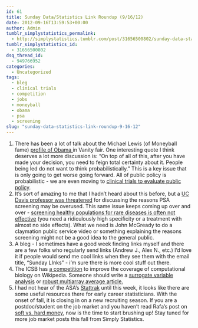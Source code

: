 ```yaml
---
id: 61
title: Sunday Data/Statistics Link Roundup (9/16/12)
date: 2012-09-16T13:59:53+00:00
author: Admin
tumblr_simplystatistics_permalink:
  - http://simplystatistics.tumblr.com/post/31656500802/sunday-data-statistics-link-roundup-9-16-12
tumblr_simplystatistics_id:
  - 31656500802
dsq_thread_id:
  - 949766952
categories:
  - Uncategorized
tags:
  - bleg
  - clinical trials
  - competition
  - jobs
  - moneyball
  - obama
  - psa
  - screening
slug: "sunday-data-statistics-link-roundup-9-16-12"
---
```

  1. There has been a lot of talk about the Michael Lewis (of Moneyball fame) <a href="http://www.vanityfair.com/politics/2012/10/michael-lewis-profile-barack-obama" target="_blank">profile of Obama </a>in Vanity fair. One interesting quote I think deserves a lot more discussion is: &#8220;<span>On top of all of this, after you have made your decision, you need to feign total certainty about it. People being led do not want to think probabilistically.&#8221; This is a key issue that is only going to get worse going forward. All of public policy is probabilistic - we are even moving to <a href="http://www.guardian.co.uk/politics/2012/jun/20/test-policies-randomised-controlled-trials" target="_blank">clinical trials to evaluate public policy</a>. </span>
  2. It&#8217;s sort of amazing to me that I hadn&#8217;t heard about this before, but a <a href="http://www.forbes.com/sites/stevensalzberg/2012/08/25/uc-davis-threatens-professor-for-writing-about-psa-testing/" target="_blank">UC Davis professor was threatened</a> for discussing the reasons PSA screening may be overused. This same issue keeps coming up over and over - <a href="http://www.statschat.org.nz/2012/09/14/screening-isnt-treatment-or-prevention/" target="_blank">screening healthy populations for rare diseases is often not effective</a> (you need a ridiculously high specificity or a treatment with almost no side effects). What we need is John McGready to do a claymation public service video or something explaining the reasons screening might not be a good idea to the general public. 
  3. A bleg - I sometimes have a good week finding links myself and there are a few folks who regularly send links (Andrew J., Alex N., etc.) I&#8217;d love it if people would send me cool links when they see them with the email title, &#8220;Sunday LInks&#8221; - i&#8217;m sure there is more cool stuff out there. 
  4. The ICSB has <a href="http://en.wikipedia.org/wiki/Wikipedia:WikiProject_Computational_Biology/ISCB_competition_announcement" target="_blank">a competition</a> to improve the coverage of computational biology on Wikipedia. Someone should write a <a href="http://www.plosgenetics.org/article/info%3Adoi%2F10.1371%2Fjournal.pgen.0030161" target="_blank">surrogate variable analysis</a> or <a href="http://www.ncbi.nlm.nih.gov/pubmed/12925520" target="_blank">robust multiarray average article.</a> 
  5. I had not hear of the ASA&#8217;s <a href="http://stattrak.amstat.org/" target="_blank">Stattrak</a> until this week, it looks like there are some useful resources there for early career statisticians. With the onset of fall, it is closing in on a new recruiting season. If you are a postdoc/student on the job market and you haven&#8217;t read Rafa&#8217;s post on <a href="http://simplystatistics.org/post/14454324191/on-hard-and-soft-money" target="_blank">soft vs. hard money</a>, now is the time to start brushing up! Stay tuned for more job market posts this fall from Simply Statistics. 
